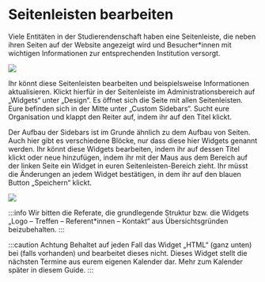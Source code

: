 # Seitenleisten bearbeiten
 
Viele Entitäten in der Studierendenschaft haben eine Seitenleiste, die neben ihren Seiten auf der Website angezeigt wird und Besucher\*innen mit wichtigen Informationen zur entsprechenden Institution versorgt.
 
![](/img/guide-pics/image27.png)
 
Ihr könnt diese Seitenleisten bearbeiten und beispielsweise Informationen aktualisieren. Klickt hierfür in der Seitenleiste im Administrationsbereich auf „Widgets“ unter „Design“. Es öffnet sich die Seite mit allen Seitenleisten. Eure befinden sich in der Mitte unter „Custom Sidebars“. Sucht eure Organisation und klappt den Reiter auf, indem ihr auf den Titel klickt.

 

Der Aufbau der Sidebars ist im Grunde ähnlich zu dem Aufbau von Seiten. Auch hier gibt es verschiedene Blöcke, nur dass diese hier Widgets genannt werden. Ihr könnt diese Widgets bearbeiten, indem ihr auf dessen Titel klickt oder neue hinzufügen, indem ihr mit der Maus aus dem Bereich auf der linken Seite ein Widget in euren Seitenleisten-Bereich zieht. Ihr müsst die Änderungen an jedem Widget bestätigen, in dem ihr auf den blauen Button „Speichern“ klickt.

![](/img/guide-pics/image28.png)

:::info
Wir bitten die Referate, die grundlegende Struktur bzw. die Widgets „Logo – Treffen – Referent\*innen – Kontakt“ aus Übersichtsgründen beizubehalten.
:::

 :::caution Achtung
Behaltet auf jeden Fall das Widget „HTML“ (ganz unten) bei (falls vorhanden) und bearbeitet dieses nicht. Dieses Widget stellt die nächsten Termine aus eurem eigenen Kalender dar. Mehr zum Kalender später in diesem Guide.
:::
